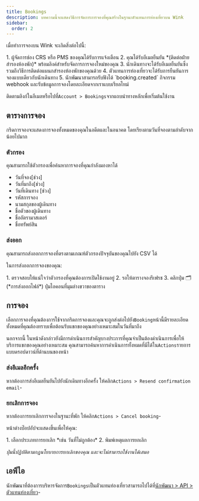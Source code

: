 ```yaml
---
title: Bookings
description: บทความนี้จะแสดงวิธีการจัดการการจองที่คุณสร้างในฐานะตัวแทนการท่องเที่ยวบน Wink
sidebar:
  order: 2
---
```


เมื่อทำการจองบน Wink จะเกิดสิ่งต่อไปนี้:

<Steps>
  1. ผู้จัดการช่อง CRS หรือ PMS ของคุณได้รับการแจ้งเตือน
  2. คุณได้รับอีเมลยืนยัน *(ติดต่อฝ่ายสำรองห้องพัก)* พร้อมลิงค์สำหรับจัดการการจองใหม่ของคุณ
  3. นักเดินทางจะได้รับอีเมลยืนยันซึ่งรวมถึงวิธีการติดต่อแผนกสำรองห้องพักของคุณด้วย
  4. ตัวแทนการท่องเที่ยวจะได้รับการยืนยันการจองแบบเดียวกับนักเดินทาง
  5. นักพัฒนาสามารถรับฟังได้ `booking.created` กิจกรรม webhook และรับข้อมูลการจองโดยละเอียดจากเราแบบเรียลไทม์
</Steps>


ติดตามลิงก์ในอีเมลหรือไปที่`Account > Bookings`จากแถบนำทางหลักเพื่อเริ่มต้นใช้งาน

## ตารางการจอง

กริดการจองจะแสดงการจองทั้งหมดของคุณในอดีตและในอนาคต โดยเรียงตามวันที่จองตามลำดับจากน้อยไปมาก

### ตัวกรอง

คุณสามารถใช้ตัวกรองเพื่อค้นหาการจองที่คุณกำลังมองหาได้

* วันที่จอง\[ช่วง]
* วันที่มาถึง\[ช่วง]
* วันที่เดินทาง \[ช่วง]
* รหัสการจอง
* นามสกุลของผู้เดินทาง
* ชื่อตัวของผู้เดินทาง
* ชื่ออัตรามาสเตอร์
* ชื่อทรัพย์สิน

### ส่งออก

คุณสามารถส่งออกการจองที่ตรงตามเกณฑ์ตัวกรองปัจจุบันของคุณไปยัง CSV ได้

ในการส่งออกการจองของคุณ:

<Steps>
  1. ตรวจสอบให้แน่ใจว่าตัวกรองที่คุณต้องการเปิดใช้งานอยู่
  2. รอให้ตารางจองรีเฟรช
  3. คลิกปุ่ม 🗂️ (*การส่งออกไฟล์*) ปุ่มไอคอนที่มุมล่างขวาของตาราง
</Steps>


## การจอง

เลือกการจองที่คุณต้องการใช้จากกริดการจองและคุณจะถูกส่งต่อไปยัง`Booking`หน้านี้มีรายละเอียดทั้งหมดที่คุณต้องทราบเพื่อต้อนรับแขกของคุณอย่างเหมาะสมในวันที่มาถึง

นอกจากนี้ ในหน้าดังกล่าวยังมีการดำเนินการสำคัญบางประการที่คุณจำเป็นต้องดำเนินการเพื่อให้บริการแขกของคุณอย่างเหมาะสม คุณสามารถค้นหาการดำเนินการทั้งหมดที่มีได้ใน`Actions`รายการแบบดรอปดาวน์ที่ด้านบนของหน้า

### ส่งอีเมลอีกครั้ง

หากต้องการส่งอีเมลยืนยันไปยังนักเดินทางอีกครั้ง ให้คลิก`Actions > Resend confirmation email`-

### ยกเลิกการจอง

หากต้องการยกเลิกการจองในฐานะที่พัก ให้คลิก`Actions > Cancel booking`-

หน้าต่างป๊อปอัปจะแสดงขึ้นเพื่อให้คุณ:

<Steps>
  1. เลือกประเภทการยกเลิก *เช่น วันที่ไม่ถูกต้อง*
  2. พิมพ์เหตุผลการยกเลิก
</Steps>


*ปุ่มนี้ปฏิบัติตามกฎนโยบายการยกเลิกของคุณ และจะไม่สามารถใช้งานได้เสมอ*

## เอพีไอ

นักพัฒนาที่ต้องการบริหารจัดการ`Bookings`เป็นตัวแทนท่องเที่ยวสามารถไปได้ที่[นักพัฒนา > API > ตัวแทนท่องเที่ยว](/developers/apis/#travel-agent-api)-

